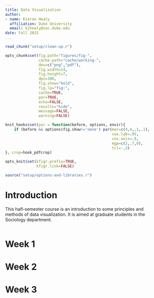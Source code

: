 ```yaml
---
title: Data Visualization
author:
- name: Kieran Healy
  affiliation: Duke University
  email: kjhealy@soc.duke.edu
date: Fall 2015
...
```


```r

read_chunk("setup/clean-up.r")

```

```r
opts_chunk$set(fig.path="figures/fig-",
               cache.path="cache/working-",
               dev=c("png","pdf"),
               fig.width=14,
               fig.height=7,
               dpi=300,
               fig.show="hold",
               fig.lp="fig:",
               cache=TRUE,
               par=TRUE,
               echo=FALSE,
               results="hide",
               message=FALSE,
               warning=FALSE)

knit_hooks$set(par = function(before, options, envir){
    if (before && options$fig.show!='none') par(mar=c(4,4,.1,.1),
                                                cex.lab=.95,
                                                cex.axis=.9,
                                                mgp=c(2,.7,0),
                                                tcl=-.3)
}, crop=hook_pdfcrop)

opts_knit$set(kfigr.prefix=TRUE,
              kfigr.link=FALSE)

```

```r

source("setup/options-and-libraries.r")

```

# Introduction
This half-semester course is an introduction to some principles and methods of data visualization. It is aimed at graduate students in the Sociology department.

```r


```

# Week 1

# Week 2

# Week 3


